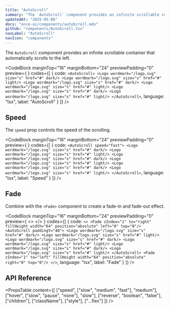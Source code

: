 ```yaml
---
title: "AutoScroll"
summary: "The `AutoScroll` component provides an infinite scrollable container that automatically scrolls to the left."
updatedAt: "2025-05-08"
docs: "once-ui/components/autoScroll.mdx"
github: "components/AutoScroll.tsx"
navLabel: "AutoScroll"
navIcon: "components"
---
```


The `AutoScroll` component provides an infinite scrollable container that automatically scrolls to the left.

<CodeBlock
  marginTop="16"
  marginBottom="24"
  previewPadding="0"
  preview={
    <AutoScroll paddingY="40">
      <Logo dark wordmark="/trademark/type-dark.svg" size="s" href="/"/>
      <Logo light wordmark="/trademark/type-light.svg" size="s" href="/"/>
      <Logo dark wordmark="/trademark/type-dark.svg" size="s" href="/"/>
      <Logo light wordmark="/trademark/type-light.svg" size="s" href="/"/>
      <Logo dark wordmark="/trademark/type-dark.svg" size="s" href="/"/>
      <Logo light wordmark="/trademark/type-light.svg" size="s" href="/"/>
    </AutoScroll>
  }
  codes={[
    {
      code:
`<AutoScroll>
    <Logo wordmark="/logo.svg" size="s" href="#" dark/>
    <Logo wordmark="/logo.svg" size="s" href="#" light/>
    <Logo wordmark="/logo.svg" size="s" href="#" dark/>
    <Logo wordmark="/logo.svg" size="s" href="#" light/>
    <Logo wordmark="/logo.svg" size="s" href="#" dark/>
    <Logo wordmark="/logo.svg" size="s" href="#" light/>
</AutoScroll>`,
      language: "tsx",
      label: "AutoScroll"
    }
  ]}
/>

## Speed

The `speed` prop controls the speed of the scrolling.

<CodeBlock
  marginTop="16"
  marginBottom="24"
  previewPadding="0"
  preview={
    <AutoScroll paddingY="40" speed="fast">
      <Logo dark wordmark="/trademark/type-dark.svg" size="s" href="/"/>
      <Logo light wordmark="/trademark/type-light.svg" size="s" href="/"/>
      <Logo dark wordmark="/trademark/type-dark.svg" size="s" href="/"/>
      <Logo light wordmark="/trademark/type-light.svg" size="s" href="/"/>
      <Logo dark wordmark="/trademark/type-dark.svg" size="s" href="/"/>
      <Logo light wordmark="/trademark/type-light.svg" size="s" href="/"/>
    </AutoScroll>
  }
  codes={[
    {
      code:
`<AutoScroll speed="fast">
    <Logo wordmark="/logo.svg" size="s" href="#" dark/>
    <Logo wordmark="/logo.svg" size="s" href="#" light/>
    <Logo wordmark="/logo.svg" size="s" href="#" dark/>
    <Logo wordmark="/logo.svg" size="s" href="#" light/>
    <Logo wordmark="/logo.svg" size="s" href="#" dark/>
    <Logo wordmark="/logo.svg" size="s" href="#" light/>
</AutoScroll>`,
      language: "tsx",
      label: "Speed"
    }
  ]}
/>

## Fade

Combine with the `<Fade>` component to create a fade-in and fade-out effect.

<CodeBlock
  marginTop="16"
  marginBottom="24"
  previewPadding="0"
  preview={
    <>
      <Fade zIndex="1" to="right" fillHeight width="64" position="absolute" left="0" top="0" pointerEvents="none"/>
      <AutoScroll paddingY="40">
        <Logo dark wordmark="/trademark/type-dark.svg" size="s" href="#"/>
        <Logo light wordmark="/trademark/type-light.svg" size="s" href="#"/>
        <Logo dark wordmark="/trademark/type-dark.svg" size="s" href="#"/>
        <Logo light wordmark="/trademark/type-light.svg" size="s" href="#"/>
        <Logo dark wordmark="/trademark/type-dark.svg" size="s" href="#"/>
        <Logo light wordmark="/trademark/type-light.svg" size="s" href="#"/>
      </AutoScroll>
      <Fade zIndex="1" to="left" fillHeight width="64" position="absolute" right="0" top="0" pointerEvents="none"/>
    </>
  }
  codes={[
    {
      code:
`<>
    <Fade zIndex="1" to="right" fillHeight width="64" position="absolute" left="0" top="0"/>
    <AutoScroll paddingY="40">
      <Logo wordmark="/logo.svg" size="s" href="#" dark/>
      <Logo wordmark="/logo.svg" size="s" href="#" light/>
      <Logo wordmark="/logo.svg" size="s" href="#" dark/>
      <Logo wordmark="/logo.svg" size="s" href="#" light/>
      <Logo wordmark="/logo.svg" size="s" href="#" dark/>
      <Logo wordmark="/logo.svg" size="s" href="#" light/>
    </AutoScroll>
    <Fade zIndex="1" to="left" fillHeight width="64" position="absolute" right="0" top="0"/>
</>`,
      language: "tsx",
      label: "Fade"
    }
  ]}
/>

## API Reference

<PropsTable
  content={[
    ["speed", ["slow", "medium", "fast"], "medium"],
    ["hover", ["slow", "pause", "none"], "slow"],
    ["reverse", "boolean", "false"],
    ["children"],
    ["className"],
    ["style"],
    ["...flex"]
  ]}
/>

